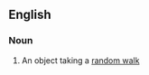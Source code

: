 ==English==

===Noun===
{{en-noun|head=[[random]] [[walker]]}}

# {{lb|en|mathematics}} An object taking a [[random walk]]